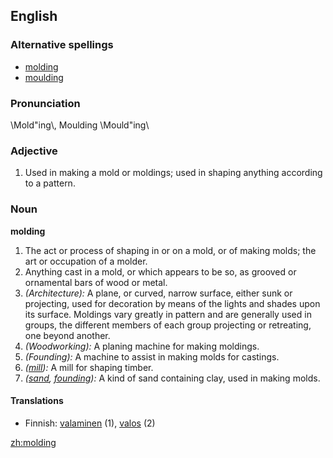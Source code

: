 ==English==

===Alternative spellings===
*[[molding]]
*[[moulding]]

===Pronunciation===
\Mold"ing\, Moulding \Mould"ing\

===Adjective===
# Used in making a mold or moldings; used in shaping anything according to a pattern.

===Noun===
'''molding'''
# The act or process of shaping in or on a mold, or of making molds; the art or occupation of a molder.
# Anything cast in a mold, or which appears to be so, as grooved or ornamental bars of wood or metal.
# ''(Architecture):'' A plane, or curved, narrow surface, either sunk or projecting, used for decoration by means of the lights and shades upon its surface.  Moldings vary greatly in pattern and are generally used in groups, the different members of each group projecting or retreating, one beyond another.
# ''(Woodworking):'' A planing machine for making moldings. 
# ''(Founding):'' A machine to assist in making molds for castings.
# ''([[mill]]):'' A mill for shaping timber.
# ''([[sand]], [[founding]]):'' A kind of sand containing clay, used in making molds.

====Translations====
*Finnish: [[valaminen]] (1), [[valos]] (2)

[[zh:molding]]